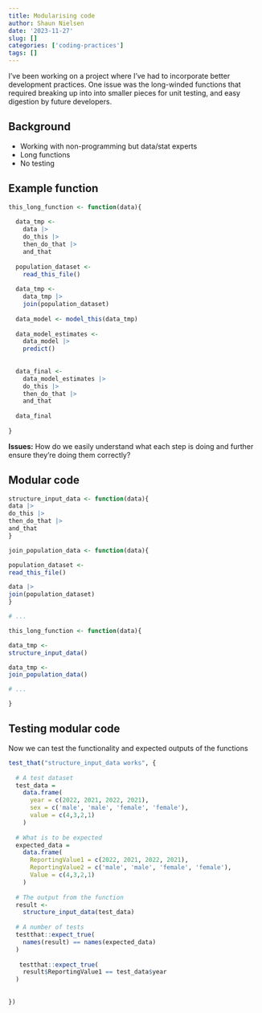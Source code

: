 ```yaml
---
title: Modularising code
author: Shaun Nielsen
date: '2023-11-27'
slug: []
categories: ['coding-practices']
tags: []
---
```


I've been working on a project where I've had to incorporate better development practices. One issue was the long-winded functions that required breaking up into into smaller pieces for unit testing, and easy digestion by future developers.

<!--more-->

## Background

-   Working with non-programming but data/stat experts
-   Long functions
-   No testing

## Example function

```r
this_long_function <- function(data){
  
  data_tmp <-
    data |>  
    do_this |> 
    then_do_that |> 
    and_that
  
  population_dataset <-
    read_this_file()
  
  data_tmp <-
    data_tmp |> 
    join(population_dataset)
  
  data_model <- model_this(data_tmp)
  
  data_model_estimates <-
    data_model |> 
    predict()
  
  
  data_final <-
    data_model_estimates |> 
    do_this |> 
    then_do_that |> 
    and_that
  
  data_final
  
}
```

**Issues:** How do we easily understand what each step is doing and further ensure they're doing them correctly?

## Modular code

```r
structure_input_data <- function(data){
data |>  
do_this |> 
then_do_that |> 
and_that
}

join_population_data <- function(data){

population_dataset <-
read_this_file()

data |> 
join(population_dataset)
}

# ...

this_long_function <- function(data){

data_tmp <-
structure_input_data()

data_tmp <-
join_population_data()

# ...

}
```

## Testing modular code

Now we can test the functionality and expected outputs of the functions

```r
test_that("structure_input_data works", {
  
  # A test dataset
  test_data =
    data.frame(
      year = c(2022, 2021, 2022, 2021),
      sex = c('male', 'male', 'female', 'female'),
      value = c(4,3,2,1)
    )
  
  # What is to be expected
  expected_data =
    data.frame(
      ReportingValue1 = c(2022, 2021, 2022, 2021),
      ReportingValue2 = c('male', 'male', 'female', 'female'),
      Value = c(4,3,2,1)
    )
  
  # The output from the function
  result <- 
    structure_input_data(test_data)
  
  # A number of tests
  testthat::expect_true(
    names(result) == names(expected_data)
  )
  
   testthat::expect_true(
    result$ReportingValue1 == test_data$year
  )
  
  
})
```



